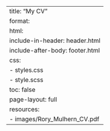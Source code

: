 ---
title: "My CV"
format:
  html:
    include-in-header: header.html
    include-after-body: footer.html
    css:
      - styles.css
      - style.scss
    toc: false
    page-layout: full
resources:
  - images/Rory_Mulhern_CV.pdf
---